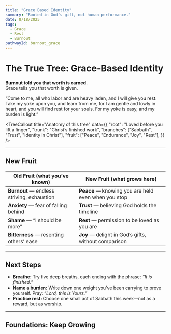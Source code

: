 ```yaml
---
title: "Grace Based Identity"
summary: "Rooted in God’s gift, not human performance."
date: 8/18/2025
tags:
  - Grace
  - Rest
  - Burnout
pathwayId: burnout_grace
---
```



# The True Tree: **Grace-Based Identity**

**Burnout told you that worth is earned.**  
Grace tells you that worth is given.

<Scripture refText="Matthew 11:28–30">
  “Come to me, all who labor and are heavy laden, and I will give you rest. 
  Take my yoke upon you, and learn from me, for I am gentle and lowly in heart, 
  and you will find rest for your souls. For my yoke is easy, and my burden is light.”
</Scripture>

<TreeCallout
  title="Anatomy of this tree"
  data={{
    "root": "Loved before you lift a finger",
    "trunk": "Christ’s finished work",
    "branches": ["Sabbath", "Trust", "Identity in Christ"],
    "fruit": ["Peace", "Endurance", "Joy", "Rest"],
  }}
/>

---

## New Fruit
| Old Fruit (what you’ve known) | New Fruit (what grows here) |
|---|---|
| **Burnout** — endless striving, exhaustion | **Peace** — knowing you are held even when you stop |
| **Anxiety** — fear of falling behind | **Trust** — believing God holds the timeline |
| **Shame** — “I should be more” | **Rest** — permission to be loved as you are |
| **Bitterness** — resenting others’ ease | **Joy** — delight in God’s gifts, without comparison |

---

## Next Steps

- **Breathe:** Try five deep breaths, each ending with the phrase: *“It is finished.”*  
- **Name a burden:** Write down one weight you’ve been carrying to prove yourself. Pray: *“Lord, this is Yours.”*  
- **Practice rest:** Choose one small act of Sabbath this week—not as a reward, but as worship.  

---

## Foundations: Keep Growing
<PathwayCTAs id={frontmatter.pathwayId} />
